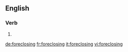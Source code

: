 ==English==

===Verb===
{{head|en|present participle}}

# {{present participle of|foreclose|lang=en}}

[[de:foreclosing]]
[[fr:foreclosing]]
[[it:foreclosing]]
[[vi:foreclosing]]